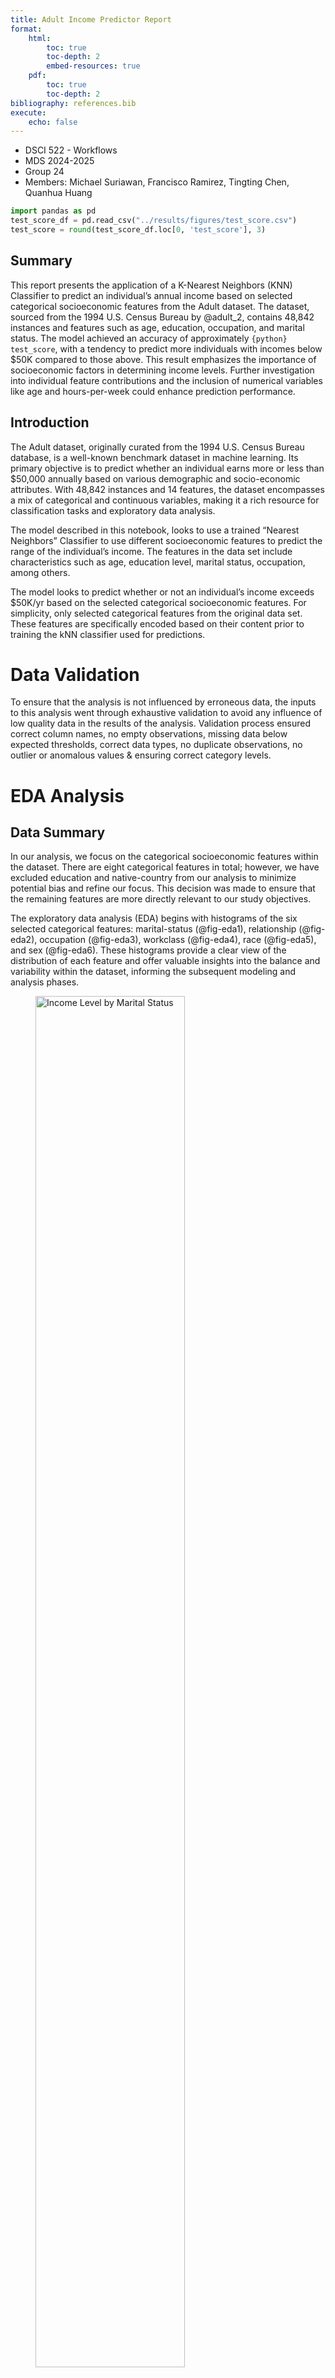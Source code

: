 ```yaml
---
title: Adult Income Predictor Report
format:
    html:
        toc: true
        toc-depth: 2
        embed-resources: true
    pdf:
        toc: true
        toc-depth: 2
bibliography: references.bib
execute:
    echo: false
---
```


- DSCI 522 - Workflows
- MDS 2024-2025
- Group 24
- Members: Michael Suriawan, Francisco Ramirez, Tingting Chen, Quanhua Huang

```python
import pandas as pd
test_score_df = pd.read_csv("../results/figures/test_score.csv")
test_score = round(test_score_df.loc[0, 'test_score'], 3)
```

## Summary

This report presents the application of a K-Nearest Neighbors (KNN) Classifier to predict an individual's annual income based on selected categorical socioeconomic features from the Adult dataset. The dataset, sourced from the 1994 U.S. Census Bureau by @adult_2, contains 48,842 instances and features such as age, education, occupation, and marital status. The model achieved an accuracy of approximately `{python} test_score`, with a tendency to predict more individuals with incomes below $50K compared to those above. This result emphasizes the importance of socioeconomic factors in determining income levels. Further investigation into individual feature contributions and the inclusion of numerical variables like age and hours-per-week could enhance prediction performance.

## Introduction

The Adult dataset, originally curated from the 1994 U.S. Census Bureau database, is a well-known benchmark dataset in machine learning. Its primary objective is to predict whether an individual earns more or less than $50,000 annually based on various demographic and socio-economic attributes. With 48,842 instances and 14 features, the dataset encompasses a mix of categorical and continuous variables, making it a rich resource for classification tasks and exploratory data analysis.

The model described in this notebook, looks to use a trained "Nearest Neighbors" Classifier to use different socioeconomic features to predict the range of the individual's income. The features in the data set include characteristics such as age, education level, marital status, occupation, among others.

The model looks to predict whether or not an individual's income exceeds $50K/yr based on the selected categorical socioeconomic features. For simplicity, only selected categorical features from the original data set. These features are specifically encoded based on their content prior to training the kNN classifier used for predictions. 

# Data Validation

To ensure that the analysis is not influenced by erroneous data, the inputs to this analysis went through exhaustive validation to avoid any influence of low quality data in the results of the analysis. Validation process ensured correct column names, no empty observations, missing data below expected thresholds, correct data types, no duplicate observations, no outlier or anomalous values & ensuring correct category levels.

# EDA Analysis
## Data Summary
In our analysis, we focus on the categorical socioeconomic features within the dataset. There are eight categorical features in total; however, we have excluded education and native-country from our analysis to minimize potential bias and refine our focus. This decision was made to ensure that the remaining features are more directly relevant to our study objectives.

The exploratory data analysis (EDA) begins with histograms of the six selected categorical features: marital-status (@fig-eda1), relationship (@fig-eda2), occupation (@fig-eda3), workclass (@fig-eda4), race (@fig-eda5), and sex (@fig-eda6). These histograms provide a clear view of the distribution of each feature and offer valuable insights into the balance and variability within the dataset, informing the subsequent modeling and analysis phases.


![Income Level by Marital Status](../results/figures/eda1.png){#fig-eda1 width=75%}

![Income Level by Relationship Status](../results/figures/eda2.png){#fig-eda2 width=75%}

![Income Level by Occupation](../results/figures/eda3.png){#fig-eda3 width=75%}

![Income Level by Workclass](../results/figures/eda4.png){#fig-eda4 width=75%}

![Income Level by Race](../results/figures/eda5.png){#fig-eda5 width=75%}

![Income Level by Sex](../results/figures/eda6.png){#fig-eda6 width=75%}

Note: The process to create the plots above was inspired by @dsci531

# Model Development and Evaluation

## Train/Test Split

In preparation for fitting a KNN model, the data was divided into an 80/20 training/test data split. A random seed was used in the splitting process to ensure reproducibility of the analysis.

## Deep Checks Validation
The following deepchecks validations were performed to ensure quality of the training data:
- No anomalous correlations between target/response variable and features/explanatory variables
- No anomalous correlations between features/explanatory variables

## Feature Selection

For simplicity, the model is focused on using categorical variables available in the data set.

The used features are the following:

As categorical features: "marital-status", "relationship", "occupation", "workclass", "race".
As binary features: "sex".

## Preprocessing

The data was preprocessed using One Hot Encoder to encode categorical features, as well as using a Simple Imputer to deal with any missing data in the data set.

## Model Fit

A pipeline was created to describe the preprocessing and KNN modeling steps that were used to train the model.

## Model Test Score and Prediction

Finally, the model is scored on the unseen examples. 

Additionally, @fig-cm displays the hard predictions the model does on the test data.


The test score was `{python} test_score`.

![Confusion Matrix](../results/figures/cm.png){#fig-cm width=75%}

The process followed for creating the model was inspired by @dsci571 and @JMLR:v12:pedregosa11a

# Discussion

The KNN model described in this report is able to predict the income of an individual based on the described categorical features with an accuracy of ~80% as seen in the training and test scores. 

It was expected that selected categorical features would influence the income range for individuals, particularly those related to occupation and education level. 

With above histograms, we notice that our KNN model predicts more individuals to have income that is less than 50K and predict less individuals to have more than 50K income, comparint to the actual results.

These findings support the notion that specific socioeconomic characteristics of individuals have a direct influence on the individual's income level.

However, this analysis opens the question on how each individual feature affects the model. Therefore, further deep-dive could better inform if all features have a significant influence on the model's ability to predict accurately. Additional numerical features, such as age and hours-per-week are likely to improve the model training process and could be evaluated as well.

# References

